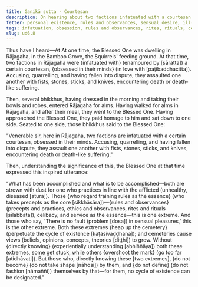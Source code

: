 ```yaml
---
title: Gaṇikā sutta - Courtesan
description: On hearing about two factions infatuated with a courtesan, the Buddha expresses an inspired utterance on the extremes - one of taking rules and observances as the essence and the other of seeing no fault in sensual pleasures.
fetter: personal existence, rules and observances, sensual desire, ill-will, conceit, ignorance
tags: infatuation, obsession, rules and observances, rites, rituals, celibacy, sensual pleasure, sensual desire, cycle of existence, cemetery, views, direct knowing, ud, ud6
slug: ud6.8
---
```


Thus have I heard—At At one time, the Blessed One was dwelling in Rājagaha, in the Bamboo Grove, the Squirrels' feeding ground. At that time, two factions in Rājagaha were \{infatuated with} (enamoured by [sāratta]) a certain courtesan, \{obsessed in their minds} (in love with [paṭibaddhacitta]). Accusing, quarrelling, and having fallen into dispute, they assaulted one another with fists, stones, sticks, and knives, encountering death or death-like suffering.

Then, several bhikkhus, having dressed in the morning and taking their bowls and robes, entered Rājagaha for alms. Having walked for alms in Rājagaha, and after their meal, they went to the Blessed One. Having approached the Blessed One, they paid homage to him and sat down to one side. Seated to one side, those bhikkhus said to the Blessed One:

"Venerable sir, here in Rājagaha, two factions are infatuated with a certain courtesan, obsessed in their minds. Accusing, quarrelling, and having fallen into dispute, they assault one another with fists, stones, sticks, and knives, encountering death or death-like suffering."

Then, understanding the significance of this, the Blessed One at that time expressed this inspired utterance:

"What has been accomplished and what is to be accomplished—both are strewn with dust for one who practices in line with the afflicted (unhealthy, diseased [ātura]).
Those \{who regard training rules as the essence} (who takes precepts as the core [sikkhāsāra])—\{rules and observances} (precepts and practices, ethics and observances, rites and rituals [sīlabbata]), celibacy, and service as the essence—this is one extreme.
And those who say, 'There is no fault (problem [dosa]) in sensual pleasures,' this is the other extreme.
Both these extremes \{heap up the cemetery} (perpetuate the cycle of existence [kaṭasivaḍḍhana]); and cemeteries cause views (beliefs, opinions, concepts, theories [diṭṭhi]) to grow.
Without \{directly knowing} (experientially understanding [abhiññāya]) both these extremes, some get stuck, while others \{overshoot the mark} (go too far [atidhāvati]).
But those who, directly knowing these [two extremes], \{do not become} (do not take shape [nāhosi]) by them, and \{do not define} (do not fashion [nāmaññi]) themselves by that—for them, no cycle of existence can be designated."
